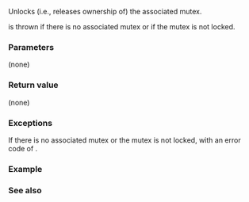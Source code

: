 {{cpp/thread/unique_lock/title|unlock}}
{{cpp/thread/unique_lock/navbar}}
{{dcl begin}}
{{dcl|since=c++11|1=
void unlock();
}}
{{dcl end}}

Unlocks (i.e., releases ownership of) the associated mutex.

{{lc|std::system_error}} is thrown if there is no associated mutex or if the mutex is not locked.

===Parameters===
(none)

===Return value===
(none)

===Exceptions===
If there is no associated mutex or the mutex is not locked, {{lc|std::system_error}} with an error code of {{lc|std::errc::operation_not_permitted}}.

===Example===
{{example}}

===See also===
{{dsc begin}}
{{dsc inc|cpp/thread/unique_lock/dsc lock}}
{{dsc inc|cpp/thread/unique_lock/dsc release}}
{{dsc end}}

{{langlinks|de|es|fr|it|ja|pt|ru|zh}}